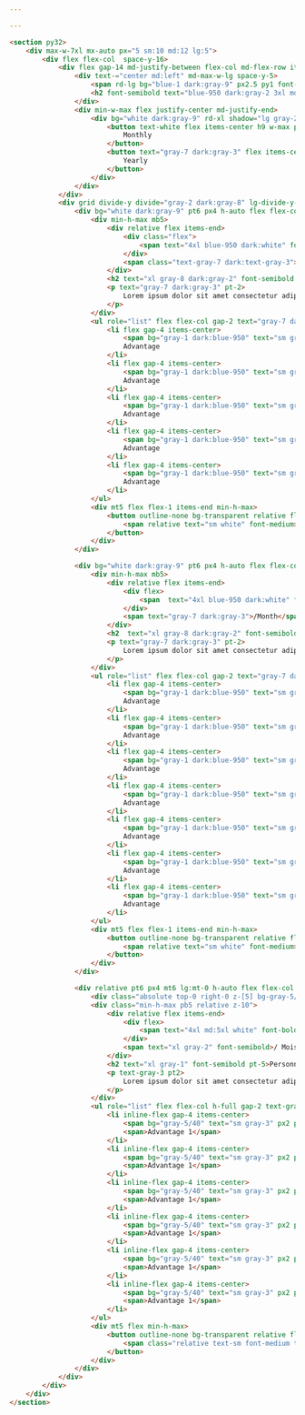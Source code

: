 ```yaml
---

---
```


```html
<section py32>
    <div max-w-7xl mx-auto px="5 sm:10 md:12 lg:5">
        <div flex flex-col  space-y-16>
            <div flex gap-14 md-justify-between flex-col md-flex-row items-center>
                <div text-="center md:left" md-max-w-lg space-y-5>
                    <span rd-lg bg="blue-1 dark:gray-9" px2.5 py1 font-semibold tracking-wide text="xs blue-8 dark:gray-1">Plan</span>
                    <h2 font-semibold text="blue-950 dark:gray-2 3xl md:4xl xl:5xl" leading-tight>Choose perfet plan for your need</h2>
                </div>
                <div min-w-max flex justify-center md-justify-end>
                    <div bg="white dark:gray-9" rd-xl shadow="lg gray-2/40 dark:none" flex items-center relative p1>
                        <button text-white flex items-center h9 w-max px4 rd-lg bg="blue-9 dark:blue-950">
                            Monthly
                        </button>
                        <button text="gray-7 dark:gray-3" flex items-center h9 w-max px4 bg-transparent>
                            Yearly
                        </button>
                    </div>
                </div>
            </div>
            <div grid divide-y divide="gray-2 dark:gray-8" lg-divide-y-0 gap-6 mx-auto lg-items-stretch lg-grid-cols-3 gap="md:8 lg:12" bg="white dark:gray-9" rd-xl px="4 md:p6 lg:8" pb10>
                <div bg="white dark:gray-9" pt6 px4 h-auto flex flex-col>
                    <div min-h-max mb5>
                        <div relative flex items-end>
                            <div class="flex">
                                <span text="4xl blue-950 dark:white" font-bold>$0</span>
                            </div>
                            <span class="text-gray-7 dark:text-gray-3">/Month</span>
                        </div>
                        <h2 text="xl gray-8 dark:gray-2" font-semibold pt5>Educational</h2>
                        <p text="gray-7 dark:gray-3" pt-2>
                            Lorem ipsum dolor sit amet consectetur adipisicing elit. 
                        </p>
                    </div>
                    <ul role="list" flex flex-col gap-2 text="gray-7 dark:gray-3">
                        <li flex gap-4 items-center>
                            <span bg="gray-1 dark:blue-950" text="sm gray-7 dark:gray-3" px2 py1 rd-full>&check;</span>
                            Advantage
                        </li>
                        <li flex gap-4 items-center>
                            <span bg="gray-1 dark:blue-950" text="sm gray-7 dark:gray-3" px2 py1 rd-full>&check;</span>
                            Advantage
                        </li>
                        <li flex gap-4 items-center>
                            <span bg="gray-1 dark:blue-950" text="sm gray-7 dark:gray-3" px2 py1 rd-full>&check;</span>
                            Advantage
                        </li>
                        <li flex gap-4 items-center>
                            <span bg="gray-1 dark:blue-950" text="sm gray-7 dark:gray-3" px2 py1 rd-full>&check;</span>
                            Advantage
                        </li>
                        <li flex gap-4 items-center>
                            <span bg="gray-1 dark:blue-950" text="sm gray-7 dark:gray-3" px2 py1 rd-full>&check;</span>
                            Advantage
                        </li>
                    </ul>
                    <div mt5 flex flex-1 items-end min-h-max>
                        <button outline-none bg-transparent relative flex h12 w-full items-center justify-center px4 before="absolute content-empty inset-0 rd-lg bg-gray-9 dark:bg-gray-950 transition before:duration-3 active:scale-95 hover:bg-op-90">
                            <span relative text="sm white" font-medium>Continue for free</span>
                        </button>
                    </div>
                </div>

                <div bg="white dark:gray-9" pt6 px4 h-auto flex flex-col>
                    <div min-h-max mb5>
                        <div relative flex items-end>
                            <div flex>
                                <span  text="4xl blue-950 dark:white" font-bold>$20</span>
                            </div>
                            <span text="gray-7 dark:gray-3">/Month</span>
                        </div>
                        <h2  text="xl gray-8 dark:gray-2" font-semibold pt5>Team</h2>
                        <p text="gray-7 dark:gray-3" pt-2>
                            Lorem ipsum dolor sit amet consectetur adipisicing elit. 
                        </p>
                    </div>
                    <ul role="list" flex flex-col gap-2 text="gray-7 dark:gray-3">
                        <li flex gap-4 items-center>
                            <span bg="gray-1 dark:blue-950" text="sm gray-7 dark:gray-3" px2 py1 rd-full>&check;</span>
                            Advantage
                        </li>
                        <li flex gap-4 items-center>
                            <span bg="gray-1 dark:blue-950" text="sm gray-7 dark:gray-3" px2 py1 rd-full>&check;</span>
                            Advantage
                        </li>
                        <li flex gap-4 items-center>
                            <span bg="gray-1 dark:blue-950" text="sm gray-7 dark:gray-3" px2 py1 rd-full>&check;</span>
                            Advantage
                        </li>
                        <li flex gap-4 items-center>
                            <span bg="gray-1 dark:blue-950" text="sm gray-7 dark:gray-3" px2 py1 rd-full>&check;</span>
                            Advantage
                        </li>
                        <li flex gap-4 items-center>
                            <span bg="gray-1 dark:blue-950" text="sm gray-7 dark:gray-3" px2 py1 rd-full>&check;</span>
                            Advantage
                        </li>
                        <li flex gap-4 items-center>
                            <span bg="gray-1 dark:blue-950" text="sm gray-7 dark:gray-3" px2 py1 rd-full>&check;</span>
                            Advantage
                        </li>
                        <li flex gap-4 items-center>
                            <span bg="gray-1 dark:blue-950" text="sm gray-7 dark:gray-3" px2 py1 rd-full>&check;</span>
                            Advantage
                        </li>
                    </ul>
                    <div mt5 flex flex-1 items-end min-h-max>
                        <button outline-none bg-transparent relative flex h12 w-full items-center justify-center px4 before="absolute content-empty inset-0 rd-lg bg-gray-9 dark:bg-gray-950 transition before:duration-3 active:scale-95 hover:bg-op-90">
                            <span relative text="sm white" font-medium>Get started</span>
                        </button>
                    </div>
                </div>

                <div relative pt6 px4 mt6 lg:mt-0 h-auto flex flex-col before="absolute content-empty z-0 scale-x-[1.13] before:scale-x-[1.15] lg:scale-x-105 scale-y-105 lg:scale-y-110 inset-0 bg-gray-9 dark:bg-blue-950 rd-xl">
                    <div class="absolute top-0 right-0 z-[5] bg-gray-5/40 dark:bg-blue-9 text-white rd-xl px-4 py-1">Populaire</div>
                    <div class="min-h-max pb5 relative z-10">
                        <div relative flex items-end>
                            <div flex>
                                <span text="4xl md:5xl white" font-bold>$0</span>
                            </div>
                            <span text="xl gray-2" font-semibold>/ Mois</span>
                        </div>
                        <h2 text="xl gray-1" font-semibold pt-5>Personnel</h2>
                        <p text-gray-3 pt2>
                            Lorem ipsum dolor sit amet consectetur adipisicing elit. 
                        </p>
                    </div>
                    <ul role="list" flex flex-col h-full gap-2 text-gray-3 relative>
                        <li inline-flex gap-4 items-center>
                            <span bg="gray-5/40" text="sm gray-3" px2 py1 rd-full>&check;</span>
                            <span>Advantage 1</span>
                        </li>
                        <li inline-flex gap-4 items-center>
                            <span bg="gray-5/40" text="sm gray-3" px2 py1 rd-full>&check;</span>
                            <span>Advantage 1</span>
                        </li>
                        <li inline-flex gap-4 items-center>
                            <span bg="gray-5/40" text="sm gray-3" px2 py1 rd-full>&check;</span>
                            <span>Advantage 1</span>
                        </li>
                        <li inline-flex gap-4 items-center>
                            <span bg="gray-5/40" text="sm gray-3" px2 py1 rd-full>&check;</span>
                            <span>Advantage 1</span>
                        </li>
                        <li inline-flex gap-4 items-center>
                            <span bg="gray-5/40" text="sm gray-3" px2 py1 rd-full>&check;</span>
                            <span>Advantage 1</span>
                        </li>
                        <li inline-flex gap-4 items-center>
                            <span bg="gray-5/40" text="sm gray-3" px2 py1 rd-full>&check;</span>
                            <span>Advantage 1</span>
                        </li>
                    </ul>
                    <div mt5 flex min-h-max>
                        <button outline-none bg-transparent relative flex h12 w-full items-center justify-center px4 before="absolute content-empty inset-0 rd-lg bg-gray-2 dark:bg-gray-9 transition duration-3 hover:bg-op-90 active:duration-75 active:scale-95">
                            <span class="relative text-sm font-medium text-blue-9 dark:text-white">Continue for free</span>
                        </button>
                    </div>
                </div>
            </div>
        </div>
    </div>
</section>
```